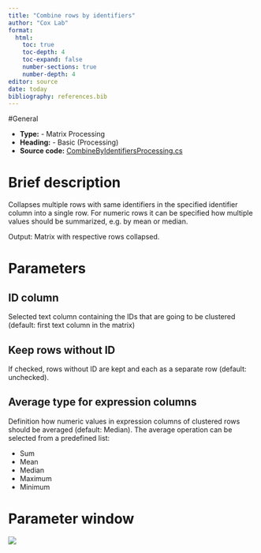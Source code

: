 ```yaml
---
title: "Combine rows by identifiers"
author: "Cox Lab"
format: 
  html:
    toc: true
    toc-depth: 4
    toc-expand: false
    number-sections: true
    number-depth: 4
editor: source
date: today
bibliography: references.bib
---
```


#General

-   **Type:** - Matrix Processing
-   **Heading:** - Basic (Processing)
-   **Source code:** [CombineByIdentifiersProcessing.cs](https://github.com/JurgenCox/perseus-plugins/blob/master/PerseusPluginLib/Basic/CombineByIdentifiersProcessing.cs)

# Brief description

Collapses multiple rows with same identifiers in the specified identifier column into a single row. For numeric rows it can be specified how multiple values should be summarized, e.g. by mean or median.

Output: Matrix with respective rows collapsed.

```{=html}
<!-- This comment and the line above it must be preserved when editing this file!
The recommended sections are these, but they may be changed on a case by case basis.
===== Detailed description =====
===== Parameters =====
===== Theoretical background =====
===== Examples =====
Make changes only below this line! -->
```
# Parameters

## ID column

Selected text column containing the IDs that are going to be clustered (default: first text column in the matrix)

## Keep rows without ID

If checked, rows without ID are kept and each as a separate row (default: unchecked).

## Average type for expression columns

Definition how numeric values in expression columns of clustered rows should be averaged (default: Median). The average operation can be selected from a predefined list:

-   Sum
-   Mean
-   Median
-   Maximum
-   Minimum

# Parameter window

![](images/basic-combine_rows_by_identifiers-edited.png)
